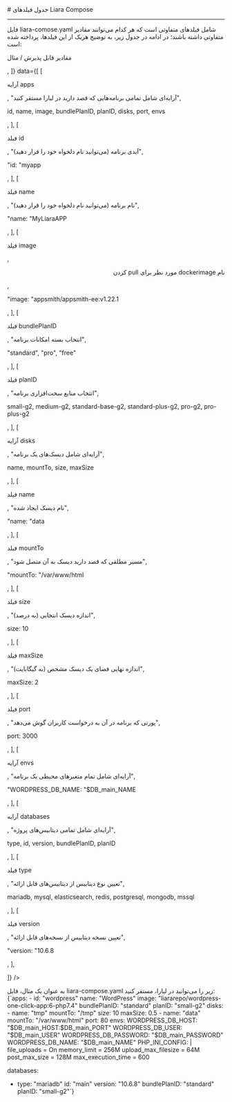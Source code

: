 


<Layout>
<Head>
<title>مستندات جدول فیلدهای Liara Compose - لیارا</title>
<meta property="og:title" content="مستندات خدمات رایانش ابری لیارا" />
<meta property="og:description" content="مستندات مربوط به آشنایی با فیلدهای مختلف Liara Compose در لیارا"  />
<meta property="og:image" content="https://files.liara.ir/liara/logos/liara-poster.jpg" />
</Head>
# جدول فیلدهای Liara Compose
<hr className="mb-2" />

فایل <Important>liara-comose.yaml</Important> شامل فیلدهای متفاوتی است که هر کدام می‌توانند مقادیر متفاوتی داشته باشند؛ در ادامه در جدول زیر، به توضیح هریک از این فیلدها، پرداخته شده است:


<div className="h-2" />
<Table headers={[
  "نام فیلد / آرایه",
  "توضیحات",
  <p><Important>مقادیر قابل پذیرش</Important> / مثال</p>,
]} data={[
  [
    <p>آرایه <Important>apps</Important></p>,
    "آرایه‌ای شامل تمامی برنامه‌هایی که قصد دارید در لیارا مستقر کنید",
    <p><Important>id</Important>, <Important>name</Important>, <Important>image</Important>, <Important>bundlePlanID</Important>, <Important>planID</Important>, <Important>disks</Important>, <Important>port</Important>, <Important>envs</Important></p>,
  ],
  [
    <p>فیلد <Important>id</Important></p>,
    "آیدی برنامه (می‌توانید نام دلخواه خود را قرار دهید)",
    <p>"id: "myapp</p>,
  ],
  [
    <p> فیلد <Important>name</Important></p>,
    "نام برنامه (می‌توانید نام دلخواه خود را قرار دهید)",
    <p>"name: "MyLiaraAPP</p>,
  ],
  [
    <p> فیلد <Important>image</Important></p>,
    <div dir="rtl"><p>نام dockerimage مورد نظر برای pull کردن</p></div>,
    <p>"image: "appsmith/appsmith-ee:v1.22.1</p>,
  ],
  [
    <p> فیلد <Important>bundlePlanID</Important></p>,
    "انتخاب بسته امکانات برنامه",
    <p><Important>"standard"</Important>, <Important>"pro"</Important>, <Important>"free"</Important></p>,
  ],
  [
    <p> فیلد <Important>planID</Important></p>,
    "انتخاب منابع سخت‌افزاری برنامه",
    <p><Important>small-g2</Important>, <Important>medium-g2</Important>, <Important>standard-base-g2</Important>, <Important>standard-plus-g2</Important>, <Important>pro-g2</Important>, <Important>pro-plus-g2</Important></p>,
  ],
  [
    <p> آرایه <Important>disks</Important></p>,
    "آرایه‌ای شامل دیسک‌های یک برنامه",
    <p><Important>name</Important>, <Important>mountTo</Important>, <Important>size</Important>, <Important>maxSize</Important></p>,
  ],
  [
    <p> فیلد <Important>name</Important></p>,
    "نام دیسک ایجاد شده",
    <p>"name: "data</p>,
  ],
  [
    <p> فیلد <Important>mountTo</Important></p>,
    "مسیر مطلقی که قصد دارید دیسک به آن متصل شود",
    <p>"mountTo: "/var/www/html</p>,
  ],
  [
    <p> فیلد <Important>size</Important></p>,
    "(به درصد) اندازه دیسک انتخابی",
    <p>size: 10</p>,
  ],
  [
    <p> فیلد <Important>maxSize</Important></p>,
    "اندازه نهایی فضای یک دیسک مشخص (به گیگابایت)",
    <p>maxSize: 2</p>,
  ],
  [
    <p>فیلد <Important>port</Important></p>,
    "پورتی که برنامه در آن به درخواست کاربران گوش می‌دهد",
    <p>port: 3000</p>,
  ],
  [
    <p> آرایه <Important>envs</Important></p>,
    "آرایه‌ای شامل تمام متغیرهای محیطی یک برنامه",
    <p>"WORDPRESS_DB_NAME: "$DB_main_NAME</p>,
  ],
  [
    <p>آرایه <Important>databases</Important></p>,
    "آرایه‌ای شامل تمامی دیتابیس‌های پروژه",
    <p><Important>type</Important>, <Important>id</Important>, <Important>version</Important>, <Important>bundlePlanID</Important>, <Important>planID</Important></p>,
  ],
  [
    <p> فیلد <Important>type</Important></p>,
    "تعیین نوع دیتابیس از دیتابیس‌های قابل ارائه",
    <p><Important>mariadb</Important>, <Important>mysql</Important>, <Important>elasticsearch</Important>, <Important>redis</Important>, <Important>postgresql</Important>, <Important>mongodb</Important>, <Important>mssql</Important></p>,
  ],
  [
    <p> فیلد <Important>version</Important></p>,
    "تعیین نسخه دیتابیس از نسخه‌های قابل ارائه",
    <p>"version: "10.6.8</p>,
  ],
  
  
]} />
<div className="h-3" />
به عنوان یک مثال، فایل <Important>liara-compose.yaml</Important> زیر را می‌توانید در لیارا، مستقر کنید:

<div className="h-2" />
<div dir='ltr'>
    <Highlight className="yaml">
        {`apps:
  - id: "wordpress"
    name: "WordPress"
    image: "liararepo/wordpress-one-click-app:6-php7.4"
    bundlePlanID: "standard"
    planID: "small-g2"
    disks:
      - name: "tmp"
        mountTo: "/tmp"
        size: 10
        maxSize: 0.5
      - name: "data"
        mountTo: "/var/www/html"
    port: 80
    envs:
      WORDPRESS_DB_HOST: "$DB_main_HOST:$DB_main_PORT"
      WORDPRESS_DB_USER: "$DB_main_USER"
      WORDPRESS_DB_PASSWORD: "$DB_main_PASSWORD"
      WORDPRESS_DB_NAME: "$DB_main_NAME"
      PHP_INI_CONFIG: |
        file_uploads = On
        memory_limit = 256M
        upload_max_filesize = 64M
        post_max_size = 128M
        max_execution_time = 600

databases:
  - type: "mariadb"
    id: "main"
    version: "10.6.8"
    bundlePlanID: "standard"
    planID: "small-g2"`}
    </Highlight>
</div>


</Layout>